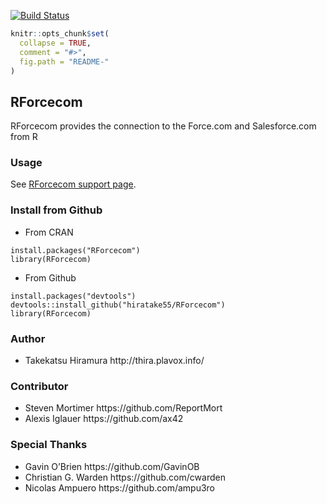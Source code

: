 <!-- README.md is generated from README.Rmd. Please edit that file -->

[![Build Status](https://travis-ci.org/hiratake55/RForcecom.svg?branch=master)](https://travis-ci.org/hiratake55/RForcecom) 

```r
knitr::opts_chunk$set(
  collapse = TRUE,
  comment = "#>",
  fig.path = "README-"
)
```

RForcecom
-------------------

RForcecom provides the connection to the Force.com and Salesforce.com from R

### Usage
See [RForcecom support page](http://rforcecom.plavox.info/).

### Install from Github
 + From CRAN
```
install.packages("RForcecom")
library(RForcecom)
```

 + From Github
```
install.packages("devtools")
devtools::install_github("hiratake55/RForcecom")
library(RForcecom)
```

### Author
 + Takekatsu Hiramura http://thira.plavox.info/

### Contributor
 + Steven Mortimer https://github.com/ReportMort
 + Alexis Iglauer https://github.com/ax42

### Special Thanks
 + Gavin O'Brien https://github.com/GavinOB
 + Christian G. Warden https://github.com/cwarden
 + Nicolas Ampuero https://github.com/ampu3ro
